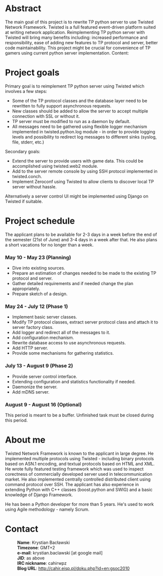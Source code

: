 = Abstract =

The main goal of this project is to rewrite TP python server to use Twisted Network Framework. Twisted is a full featured event-driven platform suited at writing network application. Reimplementing TP python server with Twisted will bring many benefits including: increased performance and responsibility, ease of adding new features to TP protocol and server, better code maintainability. This project might be crucial for convenience of TP gamers using current python server implementation.
Content: 	

= Project goals =

Primary goal is to reimplement TP python server using Twisted which involves a few steps:
* Some of the TP protocol classes and the database layer need to be rewritten to fully support asynchronous requests.
* New classes should be added to allow the server to accept multiple connection with SSL or without it.
* TP server must be modified to run as a daemon by default.
* All messages need to be gathered using flexible logger mechanism implemented in twisted.python.log module - in order to provide logging levels and possibility to redirect log messages to different sinks (syslog, file, stderr, etc.)

Secondary goals:
* Extend the server to provide users with game data. This could be accomplished using twisted.web2 module.
* Add to the server remote console by using SSH protocol implemented in twisted.conch.
* Implement Zeroconf using Twisted to allow clients to discover local TP server without hassle.

Alternatively a server control UI might be implemented using Django on Twisted if suitable.

= Project schedule =

The applicant plans to be available for 2-3 days in a week before the end of the semester (21st of June) and 3-4 days in a week after that. He also plans a short vacations for no longer than a week.

=== May 10 - May 23 (Planning) ===
* Dive into existing sources.
* Prepare an estimation of changes needed to be made to the existing TP protocol and server.
* Gather detailed requirements and if needed change the plan appropriately.
* Prepare sketch of a design.

=== May 24 - July 12 (Phase 1) ===
* Implement basic server classes.
* Modify TP protocol classes, extract server protocol class and attach it to server factory class.
* Add logger and redirect all of the messages to it.
* Add configuration mechanism.
* Rewrite database access to use asynchronous requests.
* Add HTTP server.
* Provide some mechanisms for gathering statistics.

=== July 13 - August 9 (Phase 2) ===
* Provide server control interface.
* Extending configuration and statistics functionality if needed.
* Daemonize the server.
* Add mDNS server.

=== August 9 - August 16 (Optional) ===
This period is meant to be a buffer. Unfinished task must be closed during this period.

= About me =

Twisted Network Framework is known to the applicant in large degree. He implemented multiple protocols using Twisted - including binary protocols based on ASN.1 encoding, and textual protocols based on HTML and XML. He wrote fully featured testing framework which was used to inspect corectness of commercially developed server used in telecommunication market. He also implemented centrally controlled distributed client using command protocol over SSH. The applicant has also experience in extending Python with C++ classes (boost.python and SWIG) and a basic knowledge of Django Framework.

He has been a Python developer for more than 5 years. He's used to work using Agile methodology - namely Scrum.

= Contact =

:'''Name''': Krystian Bacławski
:'''Timezone''': GMT+2
:'''e-mail''': krystian.baclawski [at google mail]
:'''JID''': as above
:'''IRC nickname''': cahirwpz
:'''Blog URL''': http://cahir.eisp.pl/doku.php?id=en:gsoc2010
